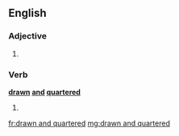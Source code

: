 ==English==

===Adjective===
{{infl|en|adjective|head=[[drawn]] [[and]] [[quartered]]}}

# {{alternative form of|hanged, drawn and quartered}}

===Verb===
'''[[drawn]] [[and]] [[quartered]]'''

# {{past participle of|draw and quarter}}

[[fr:drawn and quartered]]
[[mg:drawn and quartered]]